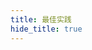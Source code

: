 ```yaml
---
title: 最佳实践
hide_title: true
---
```



<FeatureIcon src={react} title="最佳实践" />
<LinkList
  data={[
    {
      title: "组件设计",
      link: "/docs/react/best-practice/component-design",
      src: react,
    },
  ]}
/>
